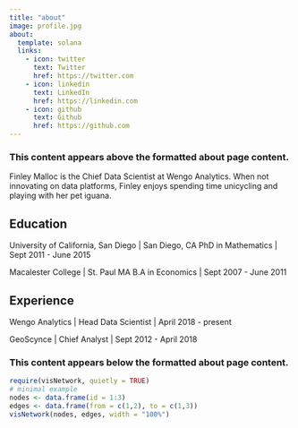 ```yaml
---
title: "about"
image: profile.jpg
about:
  template: solana
  links:
    - icon: twitter
      text: Twitter
      href: https://twitter.com
    - icon: linkedin
      text: LinkedIn
      href: https://linkedin.com
    - icon: github
      text: Github
      href: https://github.com
---
```


### This content appears above the formatted about page content.

:::{#hero-heading}

Finley Malloc is the Chief Data Scientist at Wengo Analytics. When not innovating on data platforms, Finley enjoys spending time unicycling and playing with her pet iguana.

## Education

University of California, San Diego | San Diego, CA
PhD in Mathematics | Sept 2011 - June 2015

Macalester College | St. Paul MA
B.A in Economics | Sept 2007 - June 2011

## Experience

Wengo Analytics | Head Data Scientist | April 2018 - present

GeoScynce | Chief Analyst | Sept 2012 - April 2018

:::

### This content appears below the formatted about page content.


```r
require(visNetwork, quietly = TRUE)
# minimal example
nodes <- data.frame(id = 1:3)
edges <- data.frame(from = c(1,2), to = c(1,3))
visNetwork(nodes, edges, width = "100%")
```

